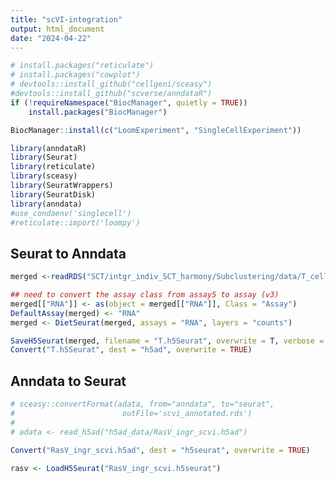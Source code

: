 ---
title: "scVI-integration"
output: html_document
date: "2024-04-22"
---

```{r}


# install.packages("reticulate")
# install.packages("cowplot")
# devtools::install_github("cellgeni/sceasy")
#devtools::install_github("scverse/anndataR")
if (!requireNamespace("BiocManager", quietly = TRUE))
    install.packages("BiocManager")

BiocManager::install(c("LoomExperiment", "SingleCellExperiment"))

```



```{r}
library(anndataR)
library(Seurat)
library(reticulate)
library(sceasy)
library(SeuratWrappers)
library(SeuratDisk)
library(anndata)
#use_condaenv('singlecell')
#reticulate::import('loompy')
```

## Seurat to Anndata

```{r}
merged <-readRDS("SCT/intgr_indiv_SCT_harmony/Subclustering/data/T_cell.rds")

## need to convert the assay class from assay5 to assay (v3)
merged[["RNA"]] <- as(object = merged[["RNA"]], Class = "Assay")
DefaultAssay(merged) <- "RNA"
merged <- DietSeurat(merged, assays = "RNA", layers = "counts")

SaveH5Seurat(merged, filename = "T.h5Seurat", overwrite = T, verbose = T)
Convert("T.h5Seurat", dest = "h5ad", overwrite = TRUE)


```

## Anndata to Seurat 

```{r}
# sceasy::convertFormat(adata, from="anndata", to="seurat",
#                        outFile='scvi_annotated.rds')
# 
# adata <- read_h5ad("h5ad_data/RasV_ingr_scvi.h5ad")

Convert("RasV_ingr_scvi.h5ad", dest = "h5seurat", overwrite = TRUE)

rasv <- LoadH5Seurat("RasV_ingr_scvi.h5seurat")
```

